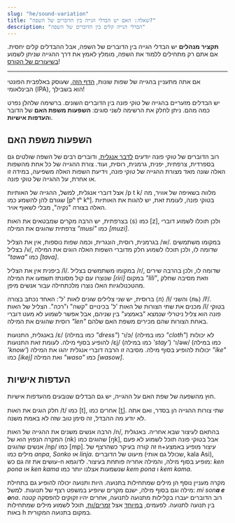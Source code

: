 ```yaml
---
slug: "he/sound-variation"
title: "שאלה: האם יש הבדלי הגייה בין הדוברים של השפה?"
description: "הבדלי הגייה קלים בין הדוברים של השפה"
---
```




**תקציר מנהלים** יש הבדלי הגייה בין הדוברים של השפה, אבל ההבדלים קלים יחסית. אם אתם רק מתחילים ללמוד את השפה, מומלץ לאמץ את דרך ההגייה שניתן לשמוע [בשיעורים של הקורס](/he/01)!

*** 
אם אתה מתעניין  בהגייה של שפות שונות,  [הדף הזה](https://en.wikipedia.org/wiki/International_Phonetic_Alphabet), שעוסק באלפבית הפונטי הבינלאומי (IPA), הוא בשבילך!

יש הבדלים מזעריים בהגייה של טוקי פונה בין הדוברים השונים. ברשימה שלהלן נפרט כמה מהם. ניתן לחלק את הרשימה לשני סוגים: **השפעות משפת האם** של הדובר ו**העדפות אישיות**.

## השפעות משפת האם

רוב הדוברים של טוקי פונה יודעים [לדבר אנגלית](https://tokiponacensus.github.io/results2022/#what-languages-do-tokiponists-know), ודוברים רבים של השפה שולטים גם בספרדית, צרפתית, יפנית, גרמנית, רוסית, ועוד. צורת ההגייה של כל אחת מהשפות האלה שונה מאד מצורת ההגייה של טוקי פונה, וידיעת השפות האלה משפיעה, במידה זו או אחרת, על ההגייה של טוקי פונה. 

אצל דוברי אנגלית, למשל, ההגייה של האותיות /p t k/ מלווה בשאיפה של אוויר, מה שגורם להן להשמע כמו [pʰ tʰ kʰ]. בטוקי פונה, לעומת זאת, יש להגות את האותיות האלה בצורה "נקיה", מבלי לשאוף אויר. 

בצרפתית, יש הרבה מקרים שמבטאים את האות ⟨s⟩ כמו [z], ולכן תוכלו לשמוע דוברי צרפתית שהוגים את המילה *"musi"* כמו *[muzi]*.

בגרמנית, רוסית, הונגרית, וכמה שפות נוספות, אין את הצליל /w/. במקומו משתמשים בצליל /v/, שדומה לו, ולכן תוכלו לשמוע חלק מדוברי השפות האלה הוגים את המילה *"tawa"* כמו *[tava]*.

ביפנית אין את הצליל /l/. במקומו משתמשים בצליל /r/, שדומה לו, ולכן בהרבה שירים שנוצרו עם קול מסונתז תשמעו את המילה *[ɾiɾi]* במקום *"lili"*, וזאת מסיבה שחלק מהטכנולוגיות האלו נוצרו מלכתחילה עבור אנשים מיפן. 

ברוסית, יש שני צלילים שונים לאות 'ל': האחד נכתב בצורה ⟨л⟩ /ɫ/ והשני ⟨ль⟩ /lʲ/. מכנים את שתי הצורות של האות 'ל' בכינויים "קשה" ו"רכה". הצליל של האות /l/ בטוקי פונה הוא צליל ניטרלי שנמצא "באמצע" בין שניהם, אבל אפשר לשמוע לא מעט  דוברי רוסית שהוגים את המילה *"len"* באחת הצורות שהם מכירים משפת האם שלהם.

באנגלית, התנועות  /ɛ/ (כמו במילה *"dress"*) ו־/ɔ/ (כמו במילה *"cloth"*) לא יכולות להופיע בסוף מילה. לעומת זאת התנועות /ɛj/ (כמו במילה *'stay'*) ו־/əw/ (כמו במילה *'know'*) יכולות להופיע בסוף מילה. מסיבה זו הרבה דוברי אנגלית יהגו את המילה *"ike"* כמו *[ikej]* ואת המילה *"waso"* כמו *[wasow]*. 

## העדפות אישיות

חוץ מהשפעה של שפת האם על ההגייה, יש גם הבדלים שנובעים מהעדפות אישיות. 

חלק הוגים את האות /t/ כמו [t], אחרים כמו [t̪]. שתי צורות ההגייה הן בסדר, ואם אתה לא יודע מה ההבדל, זה סימן טוב שזה לא באמת משנה.

הרבה אנשים משנים את ההגייה של האות /n/, בהתאם לעיצור שבא אחריה. באנגלית המקרה הנפוץ הוא של ⟨nk⟩ שהוגים כמו [ŋk], אבל בטוקי פונה תוכל לשמוע לא פעם אנשים שהוגים /np/ כמו  [mp]. זה קורה בעיקר כשהרצף של n+עיצור מופיע באמצע מילים כמו *anpa*, *Sonko* או *linja*. מיעוט של הדוברים (שכולל גם אותי, kala Asi), עושים את זה גם כש-n מופיע בסוף מילה, והמילה אחריה פותחת בעיצור. לדוגמא: *ken pona* או   *ken kama* שנשמעות אצלנו יותר כמו *kem pona* ו *kem kama*.

מקרה מעניין נוסף הן מילים שמתחילות בתנועה. היות ותנועה יכולה להופיע גם בתחילת מילה וגם בסוף מילה, ישנם מקרים שיופיע במשפט רצף של תנועות. למשל: *mi son**a e o**na*. רוב הדוברים יעברו בקלילות מתנועה לתנועה, אחרים יהיו זקוקים להפסקה קטנה בין תנועה לתנועה. לפעמים, [במיוחד](https://www.youtube.com/watch?v=FimMEOCRWUA) אצל  [זמרים/ות](https://www.youtube.com/watch?v=96PM_jUdS2M), תוכל לשמוע מילים שמתחילות באות h במקום בתנועה המקורית.

